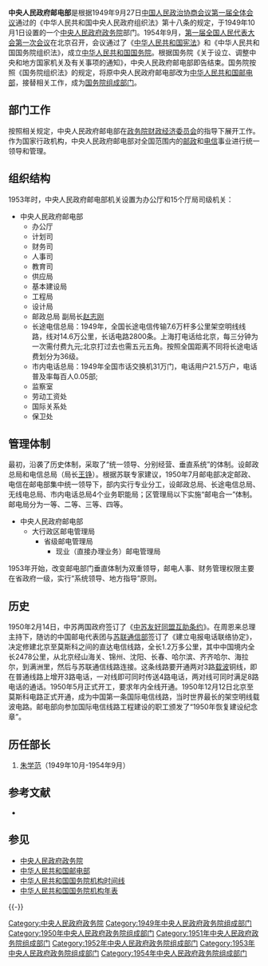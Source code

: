 {{noteTA
|1=zh:朱学范; zh-hans:朱学范; zh-hant:朱學範
}}
{{Infobox PRCG
|机构名称=中央人民政府邮电部
|标志1=National Emblem of the People's Republic of China.svg
|上级机构=[[中央人民政府政务院|中央人民政府政务院]]
|行政级别=正部级
|成立时间=1949年10月1日
|撤销时间=1954年9月
|接替者=[[中华人民共和国邮电部|中华人民共和国邮电部]]
}}

'''中央人民政府邮电部'''是根据1949年9月27日[[中国人民政治协商会议第一届全体会议|中国人民政治协商会议第一届全体会议]]通过的《中华人民共和国中央人民政府组织法》第十八条的规定，于1949年10月1日设置的一个[[中央人民政府政务院|中央人民政府政务院]]部门。1954年9月，[[第一届全国人民代表大会第一次会议|第一届全国人民代表大会第一次会议]]在北京召开，会议通过了《[[中华人民共和国宪法|中华人民共和国宪法]]》和《中华人民共和国国务院组织法》，成立[[中华人民共和国国务院|中华人民共和国国务院]]。根据国务院《关于设立、调整中央和地方国家机关及有关事项的通知》，中央人民政府邮电部即告结束。国务院按照《国务院组织法》的规定，将原中央人民政府邮电部改为[[中华人民共和国邮电部|中华人民共和国邮电部]]，接替相关工作，成为[[国务院组成部门|国务院组成部门]]。

==部门工作==
按照相关规定，中央人民政府邮电部在[[政务院财政经济委员会|政务院财政经济委员会]]的指导下展开工作。作为国家行政机构，中央人民政府邮电部对全国范围内的[[邮政|邮政]]和[[电信|电信]]事业进行统一领导和管理。

==组织结构==
1953年时，中央人民政府邮电部机关设置为办公厅和15个厅局司级机关：

*中央人民政府邮电部
**办公厅
**计划司
**财务司
**人事司
**教育司
**供应局
**基本建设局
**工程局
**设计局
**邮政总局 副局长[[赵志刚_(1908年)|赵志刚]]
**长途电信总局：1949年，全国长途电信传输7.6万杆多公里架空明线线路，线对14.6万公里，长话电路2800条。上海打电话给北京，每三分钟为一次需付费九元;北京打过去也需五元五角。按照全国距离不同将长途电话费划分为36级。
**市内电话总局：1949年全国市话交换机31万门，电话用户21.5万户，电话普及率每百人0.05部;
**监察室
**劳动工资处
**国际关系处
**保卫处

==管理体制==
最初，沿袭了历史体制，采取了“统一领导、分别经营、垂直系统”的体制。设邮政总局和电信总局（局长[[王铮|王铮]]）。根据苏联专家建议，1950年7月邮电部决定邮政、电信在邮电部集中统一领导下，部内实行专业分工，设邮政总局、长途电信总局、无线电总局、市内电话总局4个业务职能局；区管理局以下实施“邮电合一”体制。邮电局分为一等、二等、三等、四等。
*中央人民政府邮电部
**大行政区邮电管理局
***省级邮电管理局
****现业（直接办理业务）邮电管理局

1953年开始，改变邮电部门垂直体制为双重领导，邮电人事、财务管理权限主要在省政府一级，实行“系统领导、地方指导”原则。
==历史==
1950年2月14日，中苏两国政府签订了《[[中苏友好同盟互助条约|中苏友好同盟互助条约]]》。在周恩来总理主持下，随访的中国邮电代表团与[[苏联通信部|苏联通信部]]签订了《建立电报电话联络协定》，决定修建北京至莫斯科之间的直达电信线路，全长1.2万多公里，其中中国境内全长2478公里，从北京经山海关、锦州、沈阳、长春、哈尔滨、齐齐哈尔、海拉尔，到满洲里，然后与苏联通信线路连接。这条线路要开通两对3路[[载波|载波]]铜线，即在普通线路上增开3路电话，一对线即可同时传送4路电话，两对线可同时满足8路电话的通话。1950年5月正式开工，要求年内全线开通。1950年12月12日北京至莫斯科电路正式开通，成为中国第一条国际电信线路，当时世界最长的架空明线载波电路。邮电部向参加国际电信线路工程建设的职工颁发了“1950年恢复建设纪念章”。
==历任部长==
#[[朱学范|朱学范]]（1949年10月-1954年9月）

== 参考文献 ==
{{Reflist}}
{{refbegin}}
* {{cite book |editor = 苏尚尧 主编 |title=《中华人民共和国中央政府机构（1949-1990年）》 |location=北京 |publisher=经济科学出版社 |year=1993 |id = ISBN 7505805045/D•54 }}
{{refend}}

== 参见 ==
{{Portal box|中华人民共和国|电信}}
*[[中央人民政府政务院|中央人民政府政务院]]
*[[中华人民共和国邮电部|中华人民共和国邮电部]]
*[[中华人民共和国国务院机构时间线|中华人民共和国国务院机构时间线]]
*[[中华人民共和国国务院机构年表|中华人民共和国国务院机构年表]]

{{-}}
{{Serial|新设机构|原因:新中国成立|{{PRC}}[[中央人民政府政务院|中央政府政务院]]下属部门<br />'''中国中央人民政府邮电部'''<br />1949年10月－1954年9月|后继机关|[[中华人民共和国邮电部|中华人民共和国邮电部]]}}

{{中国邮政}}
{{Template group|list1=
{{中央人民政府政务院}}
{{1949年中央人民政府政务院}}
{{1950年中央人民政府政务院}}
{{1951年中央人民政府政务院}}
{{1952年中央人民政府政务院}}
{{1953年中央人民政府政务院}}
{{1954年中央人民政府政务院}}|title=中央人民政府政务院
}}

[[Category:中央人民政府政务院|Category:中央人民政府政务院]]
[[Category:1949年中央人民政府政务院组成部门|Category:1949年中央人民政府政务院组成部门]]
[[Category:1950年中央人民政府政务院组成部门|Category:1950年中央人民政府政务院组成部门]]
[[Category:1951年中央人民政府政务院组成部门|Category:1951年中央人民政府政务院组成部门]]
[[Category:1952年中央人民政府政务院组成部门|Category:1952年中央人民政府政务院组成部门]]
[[Category:1953年中央人民政府政务院组成部门|Category:1953年中央人民政府政务院组成部门]]
[[Category:1954年中央人民政府政务院组成部门|Category:1954年中央人民政府政务院组成部门]]